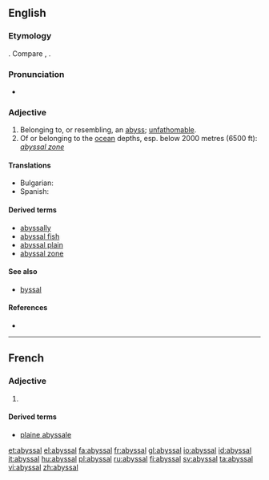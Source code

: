 ==English==

===Etymology===
{{etyl|ML.}} {{term|abyssalis|lang=la}}. Compare {{term|abyss}}, {{term|abysmal}}.

===Pronunciation===
*{{IPA|/ə'bısəl/}}

===Adjective===
{{en-adj|-}}

# Belonging to, or resembling, an [[abyss]]; [[unfathomable]].
# Of or belonging to the [[ocean]] depths, esp. below 2000 metres (6500 ft): ''[[abyssal zone]]''

====Translations====
{{trans-top|belonging to the ocean depths}}
* Bulgarian: {{t|bg|дълбоководен}}
* Spanish: {{t+|es|abisal}}
{{trans-mid}}
{{trans-bottom}}

====Derived terms====
* [[abyssally]]
* [[abyssal fish]]
* [[abyssal plain]] {{qualifier|physical geography}}
* [[abyssal zone]] {{qualifier|physical geography}}

====See also====
*[[byssal]]

====References====
* {{R:Webster 1913}}
----
==French==

===Adjective===
{{fr-adj-al|abyss}}

# {{l|en|abyssal}}

====Derived terms====
*[[plaine abyssale]]

[[et:abyssal]]
[[el:abyssal]]
[[fa:abyssal]]
[[fr:abyssal]]
[[gl:abyssal]]
[[io:abyssal]]
[[id:abyssal]]
[[it:abyssal]]
[[hu:abyssal]]
[[pl:abyssal]]
[[ru:abyssal]]
[[fi:abyssal]]
[[sv:abyssal]]
[[ta:abyssal]]
[[vi:abyssal]]
[[zh:abyssal]]